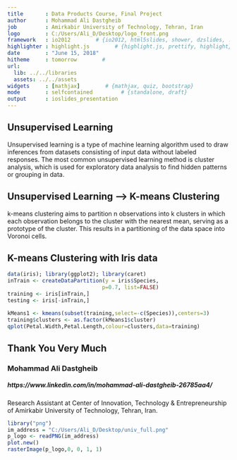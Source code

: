 ---
title       : Data Products Course, Final Project
author      : Mohammad Ali Dastgheib
job         : Amirkabir University of Technology, Tehran, Iran
logo        : C:/Users/Ali_D/Desktop/logo_front.png
framework   : io2012        # {io2012, html5slides, shower, dzslides, ...}
highlighter : highlight.js        # {highlight.js, prettify, highlight}
date        : "June 15, 2018"
hitheme     : tomorrow        # 
url:
  lib: ../../libraries
  assets: ../../assets
widgets     : [mathjax]        # {mathjax, quiz, bootstrap}
mode        : selfcontained         # {standalone, draft}
output      : ioslides_presentation
---

## Unsupervised Learning
Unsupervised learning is a type of machine learning algorithm used to draw inferences from datasets consisting of input data without labeled responses. The most common unsupervised learning method is cluster analysis, which is used for exploratory data analysis to find hidden patterns or grouping in data.

## Unsupervised Learning  -->  K-means Clustering
k-means clustering aims to partition n observations into k clusters in which each observation belongs to the cluster with the nearest mean, serving as a prototype of the cluster. This results in a partitioning of the data space into Voronoi cells.

## K-means Clustering with Iris data
```{r, echo = FALSE, message = FALSE}
data(iris); library(ggplot2); library(caret)
inTrain <- createDataPartition(y = iris$Species,
                              p=0.7, list=FALSE)
training <- iris[inTrain,]
testing <- iris[-inTrain,]

kMeans1 <- kmeans(subset(training,select=-c(Species)),centers=3)
training$clusters <- as.factor(kMeans1$cluster)
qplot(Petal.Width,Petal.Length,colour=clusters,data=training)
```

## Thank You Very Much
### Mohammad Ali Dastgheib
##### https://www.linkedin.com/in/mohammad-ali-dastgheib-26785aa4/
Research Assistant at Center of Innovation, 
Technology & Entrepreneurship of 
Amirkabir University of Technology, Tehran, Iran.
```{r, echo = FALSE, message = FALSE}
library("png")
im_address = "C:/Users/Ali_D/Desktop/univ_full.png"
p_logo <- readPNG(im_address)
plot.new() 
rasterImage(p_logo,0, 0, 1, 1)
```